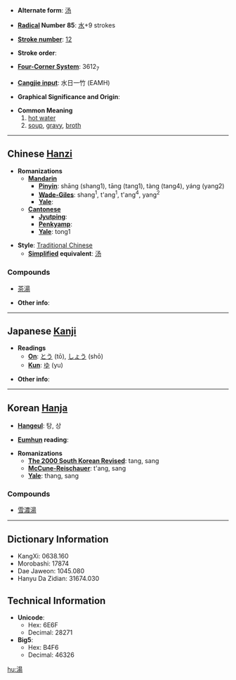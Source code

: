 * '''Alternate form''': [[汤]]

* '''[[Wiktionary:Chinese radical index| Radical]] Number 85''': [[Wiktionary:Chinese radical index 水|水]]+9 strokes

* '''[[Wiktionary:Chinese total strokes index|Stroke number]]''': [[Wiktionary:Chinese total strokes index 12|12]]

* '''Stroke order''': 

* '''[[Wiktionary:Chinese four corner index|Four-Corner System]]''': 3612<sub>7</sub>

* '''[[Wiktionary:Chinese Cangjie index|Cangjie input]]''': 水日一竹 (EAMH)

* '''Graphical Significance and Origin''': 

* '''Common Meaning'''
*#[[hot water]]
*# [[soup]], [[gravy]], [[broth]]

----

== Chinese [[Hanzi]] ==

* '''Romanizations'''
** '''[[Mandarin]]'''
*** '''[[Pinyin]]''': shāng (shang1), tāng (tang1), tàng (tang4), yáng (yang2)
*** '''[[Wade-Giles]]''': shang<sup>1</sup>, t'ang<sup>1</sup>, t'ang<sup>4</sup>, yang<sup>2</sup>
*** '''[[Yale]]''': 
** '''[[Cantonese]]'''
*** '''[[Jyutping]]''':
*** '''[[Penkyamp]]''': 
*** '''[[Yale]]''': tong1

* '''Style''': [[Traditional Chinese]] 
** '''[[Simplified Chinese|Simplified]] equivalent''': [[汤]]

===Compounds===
*[[茶湯]]

* '''Other info''': 

----

== Japanese [[Kanji]] ==

* '''Readings'''
** '''[[On]]''': [[とう]] (tō), [[しょう]] (shō)
** '''[[Kun]]''': [[ゆ]] (yu)

* '''Other info''':  

----

== Korean [[Hanja]] ==

* '''[[Hangeul]]''': 탕, 상

* '''[[Eumhun]] reading''': 

* '''Romanizations'''
** '''[[The 2000 South Korean Revised Romanization|The 2000 South Korean Revised]]''': tang, sang
** '''[[McCune-Reischauer]]''': t'ang, sang
** '''[[Yale]]''': thang, sang

===Compounds===
*[[雪濃湯]]

----

== Dictionary Information ==

* KangXi: 0638.160
* Morobashi: 17874
* Dae Jaweon: 1045.080
* Hanyu Da Zidian: 31674.030

== Technical Information ==

* '''Unicode''':
** Hex: 6E6F
** Decimal: 28271
* '''Big5''':
** Hex: B4F6
** Decimal: 46326

[[hu:湯]]